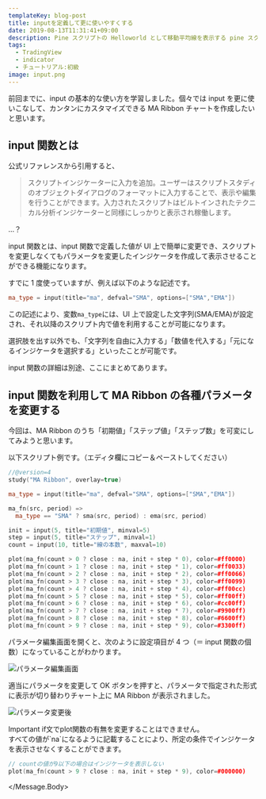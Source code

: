 ```yaml
---
templateKey: blog-post
title: inputを定義して更に使いやすくする
date: 2019-08-13T11:31:41+09:00
description: Pine スクリプトの Helloworld として移動平均線を表示する pine スクリプトを作成したいと思います。
tags:
  - TradingView
  - indicator
  - チュートリアル:初級
image: input.png
---
```


前回までに、input の基本的な使い方を学習しました。個々では input を更に使いこなして、カンタンにカスタマイズできる MA Ribbon チャートを作成したいと思います。

## input 関数とは

公式リファレンスから引用すると、

> スクリプトインジケーターに入力を追加。ユーザーはスクリプトスタディのオブジェクトダイアログのフォーマットに入力することで、表示や編集を行うことができます。入力されたスクリプトはビルトインされたテクニカル分析インジケーターと同様にしっかりと表示され稼働します。

…？

input 関数とは、input 関数で定義した値が UI 上で簡単に変更でき、スクリプトを変更しなくてもパラメータを変更したインジケータを作成して表示させることができる機能になります。

すでに 1 度使っていますが、例えば以下のような記述です。

```cpp
ma_type = input(title="ma", defval="SMA", options=["SMA","EMA"])
```

この記述により、変数`ma_type`には、UI 上で設定した文字列(SMA/EMA)が設定され、それ以降のスクリプト内で値を利用することが可能になります。

選択肢を出す以外でも、「文字列を自由に入力する」「数値を代入する」「元になるインジケータを選択する」といったことが可能です。

input 関数の詳細は別途、ここにまとめてあります。

## input 関数を利用して MA Ribbon の各種パラメータを変更する

今回は、MA Ribbon のうち「初期値」「ステップ値」「ステップ数」を可変にしてみようと思います。

以下スクリプト例です。（エディタ欄にコピー＆ペーストしてください）

```cpp
//@version=4
study("MA Ribbon", overlay=true)

ma_type = input(title="ma", defval="SMA", options=["SMA","EMA"])

ma_fn(src, period) =>
  ma_type == "SMA" ? sma(src, period) : ema(src, period)

init = input(5, title="初期値", minval=5)
step = input(5, title="ステップ", minval=1)
count = input(10, title="線の本数", maxval=10)

plot(ma_fn(count > 0 ? close : na, init + step * 0), color=#ff0000)
plot(ma_fn(count > 1 ? close : na, init + step * 1), color=#ff0033)
plot(ma_fn(count > 2 ? close : na, init + step * 2), color=#ff0066)
plot(ma_fn(count > 3 ? close : na, init + step * 3), color=#ff0099)
plot(ma_fn(count > 4 ? close : na, init + step * 4), color=#ff00cc)
plot(ma_fn(count > 5 ? close : na, init + step * 5), color=#ff00ff)
plot(ma_fn(count > 6 ? close : na, init + step * 6), color=#cc00ff)
plot(ma_fn(count > 7 ? close : na, init + step * 7), color=#9900ff)
plot(ma_fn(count > 8 ? close : na, init + step * 8), color=#6600ff)
plot(ma_fn(count > 9 ? close : na, init + step * 9), color=#3300ff)
```

パラメータ編集画面を開くと、次のように設定項目が 4 つ（＝ input 関数の個数）になっていることがわかります。

![](./input.png "パラメータ編集画面")

適当にパラメータを変更して OK ボタンを押すと、パラメータで指定された形式に表示が切り替わりチャート上に MA Ribbon が表示されました。

![](./changed.png "パラメータ変更後")

<!--  import Chart from "../../../components/Chart.tsx";

 <Chart
 symbol="NASDAQ:AAPL"
 widgetType="chart"
 chart="mH5of7i1"
 locale="jp"
 autosize
 mobileStatic
 /> -->


<Message color="warning">
  <Message.Header>Important</Message.Header>
  <Message.Body>
if文でplot関数の有無を変更することはできません。<br />
すべての値が`na`になるように記載することにより、所定の条件でインジケータを表示させなくすることができます。

```cpp
// countの値が9以下の場合はインジケータを表示しない
plot(ma_fn(count > 9 ? close : na, init + step * 9), color=#000000)
```

  </Message.Body>
</Message>
